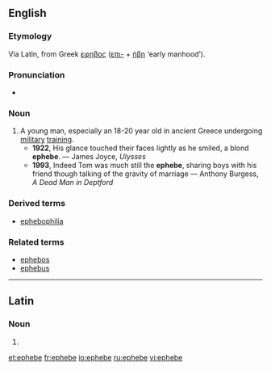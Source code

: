 {{also|éphèbe}}
==English==

===Etymology===
Via Latin, from Greek [[εφηβος]] ([[επι-]] + [[ήβη]] ‘early manhood’).

===Pronunciation===
* {{IPA|/ɛˈfiːb/|lang=en}}

===Noun===
{{en-noun|s|ephebi}}

# A young man, especially an 18-20 year old in ancient Greece undergoing [[military]] [[training]].
#* '''1922''', His glance touched their faces lightly as he smiled, a blond '''ephebe'''. — James Joyce, ''Ulysses''
#* '''1993''', Indeed Tom was much still the '''ephebe''', sharing boys with his friend though talking of the gravity of marriage — Anthony Burgess, ''A Dead Man in Deptford''

===Derived terms===
*[[ephebophilia]]

===Related terms===
*[[ephebos]]
*[[ephebus]]
----

==Latin==

===Noun===
{{la-noun-form|ephēbe|g=m}}

# {{inflection of|ephēbus||voc|s|lang=la}}

[[et:ephebe]]
[[fr:ephebe]]
[[io:ephebe]]
[[ru:ephebe]]
[[vi:ephebe]]